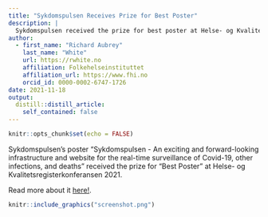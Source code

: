 ```yaml
---
title: "Sykdomspulsen Receives Prize for Best Poster"
description: |
  Sykdomspulsen received the prize for best poster at Helse- og Kvalitetsregisterkonferansen 2021.
author:
  - first_name: "Richard Aubrey"
    last_name: "White"
    url: https://rwhite.no
    affiliation: Folkehelseinstituttet
    affiliation_url: https://www.fhi.no
    orcid_id: 0000-0002-6747-1726
date: 2021-11-18
output:
  distill::distill_article:
    self_contained: false
---
```



```r
knitr::opts_chunk$set(echo = FALSE)
```

Sykdomspulsen's poster "Sykdomspulsen - An exciting and forward-looking infrastructure and website for the real-time surveillance of Covid-19, other infections, and deaths" received the prize for "Best Poster" at Helse- og Kvalitetsregisterkonferansen 2021.

Read more about it [here!](https://docs.sykdomspulsen.no/posts/2021-11-18-poster-prize-for-sykdomspulsen/).

```r
knitr::include_graphics("screenshot.png")
```

